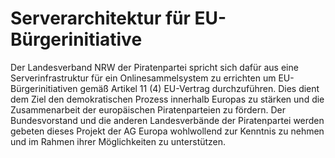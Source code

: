 = Serverarchitektur für EU-Bürgerinitiative =

Der Landesverband NRW der Piratenpartei spricht sich dafür aus eine Serverinfrastruktur für ein Onlinesammelsystem zu errichten um EU-Bürgerinitiativen gemäß Artikel 11 (4) EU-Vertrag durchzuführen. Dies dient dem Ziel den demokratischen Prozess innerhalb Europas zu stärken und die Zusammenarbeit der europäischen Piratenparteien zu fördern. Der Bundesvorstand und die anderen Landesverbände der Piratenpartei werden gebeten dieses Projekt der AG Europa wohlwollend zur Kenntnis zu nehmen und im Rahmen ihrer Möglichkeiten zu unterstützen.
